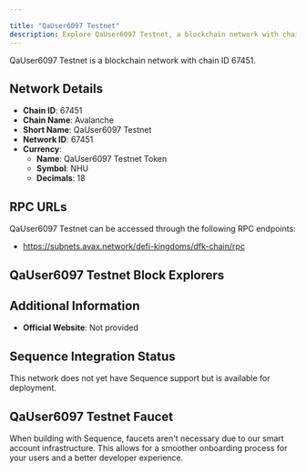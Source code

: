 ```yaml
---

title: "QaUser6097 Testnet"
description: Explore QaUser6097 Testnet, a blockchain network with chain ID 67451. Learn about its native currency, QaUser6097 Testnet Token, and how to interact with the network.
---
```




QaUser6097 Testnet is a blockchain network with chain ID 67451.

## Network Details

- **Chain ID**: 67451
- **Chain Name**: Avalanche
- **Short Name**: QaUser6097 Testnet
- **Network ID**: 67451
- **Currency**: 
  - **Name**: QaUser6097 Testnet Token
  - **Symbol**: NHU
  - **Decimals**: 18

## RPC URLs

QaUser6097 Testnet can be accessed through the following RPC endpoints:

- https://subnets.avax.network/defi-kingdoms/dfk-chain/rpc

## QaUser6097 Testnet Block Explorers



## Additional Information

- **Official Website**: Not provided

## Sequence Integration Status

This network does not yet have Sequence support but is available for deployment.

## QaUser6097 Testnet Faucet

When building with Sequence, faucets aren't necessary due to our smart account infrastructure. This allows for a smoother onboarding process for your users and a better developer experience.
